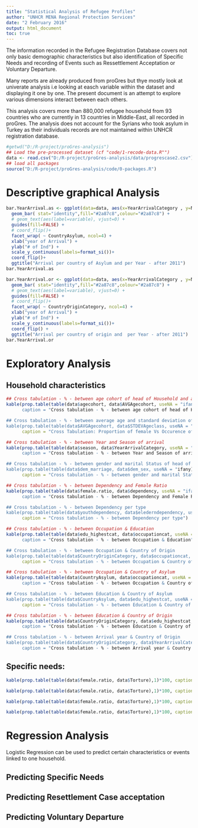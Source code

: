 ```yaml
---
title: "Statistical Analysis of Refugee Profiles"
author: "UNHCR MENA Regional Protection Services"
date: "2 February 2016"
output: html_document
toc: true 
---
```


The information recorded in the Refugee Registration Database covers not only basic demographic characteristics but also identification of Specific Needs and recording of Events such as Ressettlement Acceptation or Voluntary Departure. 

Many reports are already produced from proGres but thye mostly look at univerate analysis i.e looking at easch variable within the dataset and displaying it one by one. The present document is an attempt to explore various dimensions interact between each others. 

This analysis covers more than 880,000 refugee household from 93 countries who are currently in 13 countries in Middle-East, all recorded in proGres. The analysis does  not account for the Syrians who took asylum in Turkey as their individuals records are not maintained within UNHCR registration database.




```r
#getwd("D:/R-project/proGres-analysis")
## Load the pre-processed dataset (cf "code/1-recode-data.R"")
data <- read.csv("D:/R-project/proGres-analysis/data/progrescase2.csv")
## load all packages
source("D:/R-project/proGres-analysis/code/0-packages.R")

```


# Descriptive graphical Analysis




```r
bar.YearArrival.as <- ggplot(data=data, aes(x=YearArrivalCategory , y=Num_Inds)) + 
  geom_bar( stat="identity",fill="#2a87c8",colour="#2a87c8") +
  # geom_text(aes(label=variable), vjust=0) +
  guides(fill=FALSE) + 
  # coord_flip()+
  facet_wrap( ~ CountryAsylum, ncol=4) +
  xlab("year of Arrival") + 
  ylab("# of Ind") +
  scale_y_continuous(labels=format_si())+
  coord_flip()+ 
  ggtitle("Arrival per country of Asylum and per Year - after 2011")
bar.YearArrival.as

```



```r
bar.YearArrival.or <- ggplot(data=data, aes(x=YearArrivalCategory , y=Num_Inds)) + 
  geom_bar( stat="identity",fill="#2a87c8",colour="#2a87c8") +
  # geom_text(aes(label=variable), vjust=0) +
  guides(fill=FALSE) + 
  # coord_flip()+
  facet_wrap( ~ CountryOriginCategory, ncol=4) +
  xlab("year of Arrival") + 
  ylab("# of Ind") +
  scale_y_continuous(labels=format_si())+
  coord_flip() + 
  ggtitle("Arrival per country of origin and  per Year - after 2011")
bar.YearArrival.or

```


# Exploratory Analysis

## Household characteristics

```r

## Cross tabulation - % - between age cohort of head of Household and average age cohort of household
kable(prop.table(table(data$agecohort, data$AVGAgecohort, useNA = "ifany),1)*100,
      caption = "Cross tabulation - % - between age cohort of head of Household and average age cohort of household")

## Cross tabulation - % - between average age and standard deviation of age cohort of household
kable(prop.table(table(data$AVGAgecohort, data$STDEVAgeclass, useNA = "ifany),1)*100,
      caption = "Cross Tabulation: Proportion of female Vs Occurence of Specific need related to Torture ")

## Cross tabulation - % - between Year and Season of arrival
kable(prop.table(table(data$season, data$YearArrivalCategory, useNA = "ifany),1)*100,
      caption = "Cross tabulation - % - between Year and Season of arrival")

## Cross tabulation - % - between gender and marital Status of head of Household
kable(prop.table(table(data$dem_marriage, data$dem_sex, useNA = "ifany),1)*100,
      caption = "Cross tabulation - % - between gender and marital Status of head of Household")

## Cross tabulation - % - between Dependency and Female Ratio
kable(prop.table(table(data$female.ratio, data$dependency, useNA = "ifany),1)*100,
      caption = "Cross tabulation - % - between Dependency and Female Ratio")

## Cross tabulation - % - between Dependency per type
kable(prop.table(table(data$youthdependency, data$elederndependency, useNA = "ifany),1)*100,
      caption = "Cross tabulation - % - between Dependency per type")

## Cross tabulation - % - between Occupation & Education
kable(prop.table(table(data$edu_highestcat, data$occupationcat, useNA = "ifany),1)*100,
      caption = "Cross tabulation - % - between Occupation & Education")

## Cross tabulation - % - between Occupation & Country of Origin
kable(prop.table(table(data$CountryOriginCategory, data$occupationcat, useNA = "ifany),1)*100,
      caption = "Cross tabulation - % - between Occupation & Country of Origin")

## Cross tabulation - % - between Occupation & Country of Asylum
kable(prop.table(table(data$CountryAsylum, data$occupationcat, useNA = "ifany),1)*100,
      caption = "Cross tabulation - % - between Occupation & Country of Asylum")

## Cross tabulation - % - between Education & Country of Asylum
kable(prop.table(table(data$CountryAsylum, data$edu_highestcat, useNA = "ifany),1)*100,
      caption = "Cross tabulation - % - between Education & Country of Asylum")

## Cross tabulation - % - between Education & Country of Origin
kable(prop.table(table(data$CountryOriginCategory, data$edu_highestcat, useNA = "ifany),1)*100,
      caption = "Cross tabulation - % - between Education & Country of Origin")

## Cross tabulation - % - between Arrival year & Country of Origin
kable(prop.table(table(data$CountryOriginCategory, data$YearArrivalCategory, useNA="always"),1)*100,
      caption = "Cross tabulation - % - between Arrival year & Country of Origin")

``` 


## Specific needs: 

```r
kable(prop.table(table(data$female.ratio, data$Torture),1)*100, caption = "Cross Tabulation: Proportion of female Vs Occurence of Specific need related to Torture ")
```


```r
kable(prop.table(table(data$female.ratio, data$Torture),1)*100, caption = "Cross Tabulation: Proportion of female Vs Occurence of Specific need related to Torture ")
```


```r
kable(prop.table(table(data$female.ratio, data$Torture),1)*100, caption = "Cross Tabulation: Proportion of female Vs Occurence of Specific need related to Torture ")
```


```r
kable(prop.table(table(data$female.ratio, data$Torture),1)*100, caption = "Cross Tabulation: Proportion of female Vs Occurence of Specific need related to Torture ")
```



# Regression Analysis

Logistic Regression can be used to predict certain characteristics or events linked to one household. 

## Predicting Specific Needs

## Predicting Resettlement Case acceptation

## Predicting Voluntary Departure


